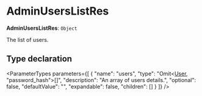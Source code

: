 
# AdminUsersListRes

 **AdminUsersListRes**: `Object`

The list of users.

## Type declaration

<ParameterTypes parameters={[
  {
    "name": "users",
    "type": "Omit&#60;[User](../classes/medusa.User.mdx), \"password_hash\"&#62;[]",
    "description": "An array of users details.",
    "optional": false,
    "defaultValue": "",
    "expandable": false,
    "children": []
  }
]} />
